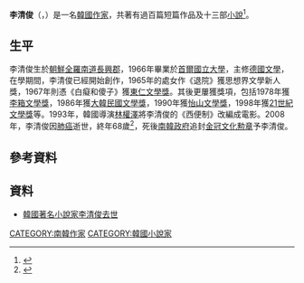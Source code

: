 {{Infobox writer <!-- For more information see [[:Template:Infobox_Writer/doc|:Template:Infobox Writer/doc]]. --> 
| name          = 李清俊
| image         = Yi Cheong-Jun.jpg
| image_size    = 
| alt           = 
| caption       = 
| pseudonym     = 
| birth_name    = 1939年8月8日
| birth_place   = [[日治朝鮮|日治朝鮮]][[全羅南道|全羅南道]][[長興郡|長興郡]]
| death_date    = {{Death date and age|2008|07|31|1939|08|08}} 
| death_place   = [[韓國|韓國]][[首爾特別市|首爾特別市]]
| resting_place = 
| occupation    = 
| language      = 韓語
| nationality   =  {{KOR}}
| ethnicity     =  
| citizenship   =  
| education     = 
| alma_mater    = [[首爾國立大學|首爾國立大學]]
| period        = 
| genre         = 
| subject       = 
| movement      = 
| notableworks  = 《白癡和傻子》
| spouse        = 
| partner       = 
| children      = 
| relatives     = 
| awards        = 思想界文學新人獎<br>[[東仁文學獎|東仁文學獎]]<br>[[李箱文學獎|李箱文學獎]]<br>[[大韓民國文學獎|大韓民國文學獎]]<br>[[怡山文學獎|怡山文學獎]]<br>[[21世紀文學獎|21世紀文學獎]]
| signature     = 
| signature_alt = 
| module        =
| website       = <!-- www.example.com -->
| portaldisp    = 
}}
'''李清俊'''（{{Lang-ko|이청준}}，{{bd|1939年|8月9日|2008年|7月31日}}）是一名[[韓國|韓國]][[作家|作家]]，共著有過百篇短篇作品及十三部[[小說|小說]]<ref>{{cite web|last=Garcia|first=Cathy Rose A.|title=Novelist Lee Cheong-jun Dies|url=http://www.koreatimes.co.kr/www/news/special/2008/08/181_28589.html|work=[[The_Korea_Times|The Korea Times]]|date=31 July 2008|accessdate=9 August 2011|archive-date=2021-01-18|archive-url=https://web.archive.org/web/20210118230118/https://www.koreatimes.co.kr/www/news/special/2008/08/181_28589.html|dead-url=no}}</ref>。

==生平==
李清俊生於[[朝鮮|朝鮮]][[全羅南道|全羅南道]][[長興郡|長興郡]]，1966年畢業於[[首爾國立大學|首爾國立大學]]，主修[[德國文學|德國文學]]，在學期間，李清俊已經開始創作，1965年的處女作《退院》獲思想界文學新人獎，1967年則憑《白癡和傻子》獲[[東仁文學獎|東仁文學獎]]。其後更屢獲獎項，包括1978年獲[[李箱文學獎|李箱文學獎]]，1986年獲[[大韓民國文學獎|大韓民國文學獎]]，1990年獲[[怡山文學獎|怡山文學獎]]，1998年獲[[21世紀文學獎|21世紀文學獎]]等。1993年，韓國導演[[林權澤|林權澤]]將李清俊的《西便制》改編成電影。2008年，李清俊因[[肺癌|肺癌]]逝世，終年68歲<ref>{{cite web|title=Renowned Novelist Lee Cheong-Jun Dies at 68|url=http://world.kbs.co.kr/english/news/news_Cu_detail.htm?lang=e&id=Cu&No=56466|work=[[KBS_World|KBS World]]|accessdate=25 April 2013|date=31 July 2008|archive-date=2017-10-01|archive-url=https://web.archive.org/web/20171001032312/http://world.kbs.co.kr/english/news/news_Cu_detail.htm?lang=e&id=Cu&No=56466|dead-url=no}}</ref>，死後[[南韓政府|南韓政府]]追封[[金冠文化勲章|金冠文化勲章]]予李清俊。

==參考資料==
{{reflist}}

==資料==
*[https://web.archive.org/web/20160304120330/http://www.publishing.com.hk/pubnews/NewsDetail.asp?NewsID=20080808101 韓國著名小說家李清俊去世]

[[CATEGORY:南韓作家|CATEGORY:南韓作家]]
[[CATEGORY:韓國小說家|CATEGORY:韓國小說家]]